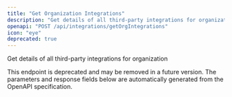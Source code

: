 ```yaml
---
title: "Get Organization Integrations"
description: "Get details of all third-party integrations for organization"
openapi: "POST /api/integrations/getOrgIntegrations"
icon: "eye"
deprecated: true
---
```


Get details of all third-party integrations for organization

<Warning>
This endpoint is deprecated and may be removed in a future version.
</Warning>

<Note>
The parameters and response fields below are automatically generated from the OpenAPI specification.
</Note>

